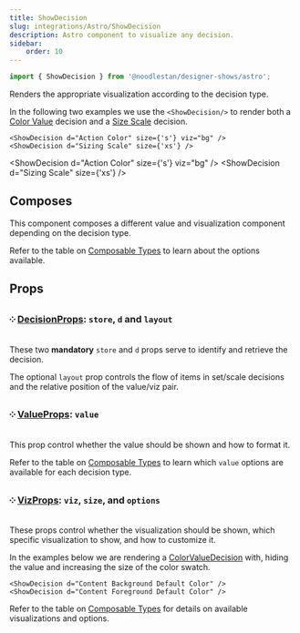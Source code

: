 ```yaml
---
title: ShowDecision
slug: integrations/Astro/ShowDecision
description: Astro component to visualize any decision.
sidebar:
    order: 10
---
```



```ts
import { ShowDecision } from '@noodlestan/designer-shows/astro';
```

Renders the appropriate visualization according to the decision type.

In the following two examples we use the `<ShowDecision/>` to render both a [Color Value](/models/decision-types/color-value) decision and a [Size Scale](/models/decision-types/size-scale) decision.

```mdx
<ShowDecision d="Action Color" size={'s'} viz="bg" />
<ShowDecision d="Sizing Scale" size={'xs'} />
```

<ShowDecision d="Action Color" size={'s'} viz="bg" />
<ShowDecision d="Sizing Scale" size={'xs'} />

## Composes

This component composes a different value and visualization component depending on the decision type.

Refer to the table on [Composable Types](/integrations/Astro/Composable/Types) to learn about the options available.

## Props

### ༶ [DecisionProps](/integrations/Astro/Props): `store`, `d` and `layout`

These two **mandatory** `store` and `d` props serve to identify and retrieve the decision.

The optional `layout` prop controls the flow of items in set/scale decisions and the relative position of the value/viz pair.

### ༶ [ValueProps](/integrations/Astro/Props#valueprops): `value`

This prop control whether the value should be shown and how to format it.

Refer to the table on [Composable Types](/integrations/Astro/Composable/Types) to learn which `value` options are available for each decision type.

### ༶ [VizProps](/integrations/Astro/Props#vizprops): `viz`, `size`, and `options`

These props control whether the visualization should be shown, which specific visualization to show, and how to customize it.

In the examples below we are rendering a [ColorValueDecision](/models/decision-types/color-value) with, hiding the value and increasing the size of the color swatch.

```mdx
<ShowDecision d="Content Background Default Color" />
<ShowDecision d="Content Foreground Default Color" />
```

<LayoutGrid>
    <ShowDecision d="Content Background Default Color" />
    <ShowDecision d="Content Foreground Default Color" viz="fg" options={{ mode: 'text' }} />
</LayoutGrid>

Refer to the table on [Composable Types](/integrations/Astro/Composable/Types) for details on available visualizations and options.
